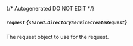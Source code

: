 {/* Autogenerated DO NOT EDIT  */}

##### `request` *{`shared.DirectoryServiceCreateRequest`}*
The request object to use for the request.

<Collapsible openLabel={Labels.showProperties} closeLabel={Labels.hideProperties}>
  <DirectoryServiceCreateRequest />
</Collapsible>

